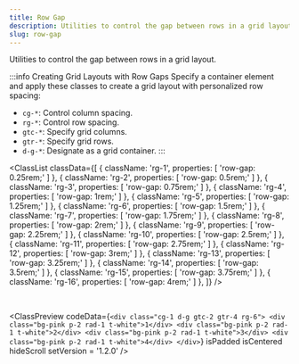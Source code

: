 ```yaml
---
title: Row Gap
description: Utilities to control the gap between rows in a grid layout.
slug: row-gap
---
```



Utilities to control the gap between rows in a grid layout.

:::info Creating Grid Layouts with Row Gaps
Specify a container element and apply these classes to create a grid layout with personalized row spacing:

- `cg-*`: Control column spacing.
- `rg-*`: Control row spacing.
- `gtc-*`: Specify grid columns.
- `gtr-*`: Specify grid rows.
- `d-g-*`: Designate as a grid container.
:::

<ClassList
  classData={[
    {
      className: 'rg-1',
      properties: [
        'row-gap: 0.25rem;'
      ]
    },
    {
      className: 'rg-2',
      properties: [
        'row-gap: 0.5rem;'
      ]
    },
    {
      className: 'rg-3',
      properties: [
        'row-gap: 0.75rem;'
      ]
    },
    {
      className: 'rg-4',
      properties: [
        'row-gap: 1rem;'
      ]
    },
    {
      className: 'rg-5',
      properties: [
        'row-gap: 1.25rem;'
      ]
    },
    {
      className: 'rg-6',
      properties: [
        'row-gap: 1.5rem;'
      ]
    },
    {
      className: 'rg-7',
      properties: [
        'row-gap: 1.75rem;'
      ]
    },
    {
      className: 'rg-8',
      properties: [
        'row-gap: 2rem;'
      ]
    },
    {
      className: 'rg-9',
      properties: [
        'row-gap: 2.25rem;'
      ]
    },
    {
      className: 'rg-10',
      properties: [
        'row-gap: 2.5rem;'
      ]
    },
    {
      className: 'rg-11',
      properties: [
        'row-gap: 2.75rem;'
      ]
    },
    {
      className: 'rg-12',
      properties: [
        'row-gap: 3rem;'
      ]
    },
    {
      className: 'rg-13',
      properties: [
        'row-gap: 3.25rem;'
      ]
    },
    {
      className: 'rg-14',
      properties: [
        'row-gap: 3.5rem;'
      ]
    },
    {
      className: 'rg-15',
      properties: [
        'row-gap: 3.75rem;'
      ]
    },
    {
      className: 'rg-16',
      properties: [
        'row-gap: 4rem;'
      ]
    },
  ]}
/>

<br />

<ClassPreview
  codeData={`<div class="cg-1 d-g gtc-2 gtr-4 rg-6">
      <div class="bg-pink p-2 rad-1 t-white">1</div>
      <div class="bg-pink p-2 rad-1 t-white">2</div>
      <div class="bg-pink p-2 rad-1 t-white">3</div>
      <div class="bg-pink p-2 rad-1 t-white">4</div>
    </div>`}
  isPadded
  isCentered
  hideScroll
  setVersion = '1.2.0'
/>